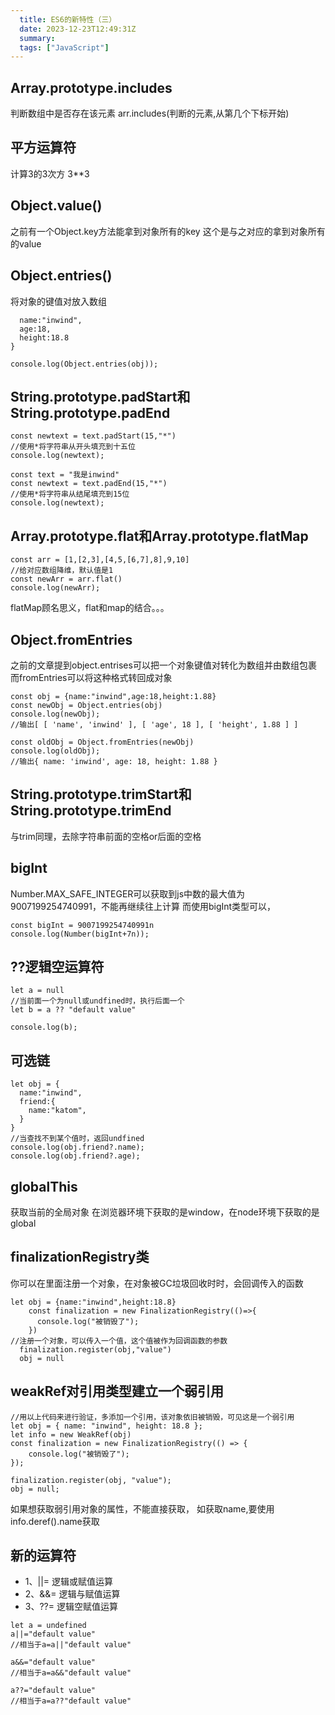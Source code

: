 ```yaml
---
  title: ES6的新特性（三）
  date: 2023-12-23T12:49:31Z
  summary:
  tags: ["JavaScript"]
---
```

  
  ## Array.prototype.includes
判断数组中是否存在该元素
arr.includes(判断的元素,从第几个下标开始)
## 平方运算符
计算3的3次方
3**3
## Object.value()
之前有一个Object.key方法能拿到对象所有的key
这个是与之对应的拿到对象所有的value
## Object.entries()
将对象的键值对放入数组
```let obj = {
  name:"inwind",
  age:18,
  height:18.8
}

console.log(Object.entries(obj));
```
## String.prototype.padStart和String.prototype.padEnd
```const text = "我是inwind"
const newtext = text.padStart(15,"*")
//使用*将字符串从开头填充到十五位
console.log(newtext);

const text = "我是inwind"
const newtext = text.padEnd(15,"*")
//使用*将字符串从结尾填充到15位
console.log(newtext);
```
## Array.prototype.flat和Array.prototype.flatMap
```
const arr = [1,[2,3],[4,5,[6,7],8],9,10]
//给对应数组降维，默认值是1
const newArr = arr.flat()
console.log(newArr);
```
flatMap顾名思义，flat和map的结合。。。
## Object.fromEntries
之前的文章提到object.entrises可以把一个对象键值对转化为数组并由数组包裹
而fromEntries可以将这种格式转回成对象
```
const obj = {name:"inwind",age:18,height:1.88}
const newObj = Object.entries(obj)
console.log(newObj);
//输出[ [ 'name', 'inwind' ], [ 'age', 18 ], [ 'height', 1.88 ] ]

const oldObj = Object.fromEntries(newObj)
console.log(oldObj);
//输出{ name: 'inwind', age: 18, height: 1.88 }
```
## String.prototype.trimStart和String.prototype.trimEnd
与trim同理，去除字符串前面的空格or后面的空格
## bigInt
Number.MAX_SAFE_INTEGER可以获取到js中数的最大值为9007199254740991，不能再继续往上计算
而使用bigInt类型可以，
```
const bigInt = 9007199254740991n
console.log(Number(bigInt+7n));
```
## ??逻辑空运算符
```
let a = null
//当前面一个为null或undfined时，执行后面一个
let b = a ?? "default value"

console.log(b);
```
## 可选链
```
let obj = {
  name:"inwind",
  friend:{
    name:"katom",
  }
}
//当查找不到某个值时，返回undfined
console.log(obj.friend?.name);
console.log(obj.friend?.age);
```
## globalThis
获取当前的全局对象
在浏览器环境下获取的是window，在node环境下获取的是global
## finalizationRegistry类
你可以在里面注册一个对象，在对象被GC垃圾回收时时，会回调传入的函数
```
let obj = {name:"inwind",height:18.8}
    const finalization = new FinalizationRegistry(()=>{
      console.log("被销毁了");
    })
//注册一个对象，可以传入一个值，这个值被作为回调函数的参数
  finalization.register(obj,"value")
  obj = null
```
## weakRef对引用类型建立一个弱引用
```
//用以上代码来进行验证，多添加一个引用，该对象依旧被销毁，可见这是一个弱引用
let obj = { name: "inwind", height: 18.8 };
let info = new WeakRef(obj)
const finalization = new FinalizationRegistry(() => {
	console.log("被销毁了");
});

finalization.register(obj, "value");
obj = null;
```
如果想获取弱引用对象的属性，不能直接获取，
如获取name,要使用info.deref().name获取
## 新的运算符
* 1、||= 逻辑或赋值运算
* 2、&&= 逻辑与赋值运算
* 3、??= 逻辑空赋值运算
```
let a = undefined
a||="default value"
//相当于a=a||"default value"

a&&="default value"
//相当于a=a&&"default value"

a??="default value"
//相当于a=a??"default value"
```
  